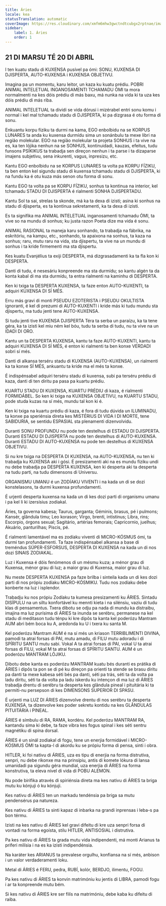 ```yaml
---
title: Áries
locale: kea
statusTranslation: automatic
coverImage: https://res.cloudinary.com/xmfm6mhw3gwctndtcubgx2rptnae/image/upload/v1741354450/small_cover_tratado_esoterico_de_astrologia_hermetica_6210a35442.webp
sidebar:
    label: 1. Áries
    order: 1
---
```

## 21 DI MARSU TÉ 20 DI ABRIL

I ten kuatu stadu di KUXENSA pusível pa ómi: SONU, KUXENSA DI DJISPERTA, AUTO-KUXENSA i KUXENSA OBJETIVU.

Imagina pa un momentu, karu leitor, un kaza ku kuatu prédiu. POBRI ANIMAL INTELETUAL INGANOSAMENTI TCHAMADU ÓMI ta mora normalmenti na kes dóis prédiu di más baxu, má nunka na vida ki ta uza kes dóis prédiu di más riba.

ANIMAL INTELETUAL ta dividi se vida dórusi i mizérabel entri sonu komu i normal i kel mal tchamadu stadu di DJISPERTA, ki pa dizgrasa é otu forma di sonu.

Enkuantu korpu fíziku ta durmi na kama, EGO enbolbidu na se KORPUS LUNARES ta anda ku kuxensa durmídu sima un sonánbulu ta mexe libri na região molekular. EGO na região molekular ta projeta SONHUS i ta vive na es, ka ten lójika nenhun na se SONHUS, kontinuidadi, kauzas, efeitus, tudu funsons PSÍKIKUS ta trabadja sen direçon nenhun i ta parse i ta dizaparse imajens subjetivu, sena inkurenti, vagus, inpresizu, etc.

Kantu EGO enbolbidu na se KORPUS LUNARES ta volta pa KORPU FÍZIKU, ta ben enton kel sigundu stadu di kuxensa tchamadu stadu di DJISPERTA, ki na fundu ka é otu kuza más senon otu forma di sonu.

Kantu EGO ta volta pa se KORPU FÍZIKU, sonhus ta kontinua na interior, kel tchamadu STADU DI DJISPERTA é rialmenti SONHA DJISPERTADU.

Kantu Sol ta sai, strelas ta skonde, má ka ta dexa di izisti; asina ki sonhus na stadu di djisperta, es ta kontinua sekretamenti, ka ta dexa di izisti.

Es ta signifika ma ANIMAL INTELETUAL inganosamenti tchamadu ÓMI, ta vive so na mundu di sonhus; ku justa razon Poeta dize ma vida é sonu.

ANIMAL RASIONAL ta maneja karu sonhando, ta trabadja na fábrika, na eskritóriu, na kampu, etc., sonhando, ta apaixona na sonhus, ta kaza na sonhus; raru, mutu raru na vida, sta djispertu, ta vive na un mundu di sonhus i ta kride firmementi ma sta djispertu.

Kes kuatu Evanjélius ta exiji DESPERTA, má dizgrasadamenti ka ta fla kon ki DESPERTA.

Danti di tudu, é nesesáriu konpreende ma sta durmídu; so kantu algén ta da konta kabal di ma sta durmídu, ta entra rialmenti na kaminhu di DESPERTA.

Ken ki txiga ta DESPERTA KUXENSA, ta faze enton AUTO-KUXENTI, ta adquiri KUXENSA DI SÍ MÉS.

Erru más gravi di monti PSEUDU EZOTERISTA i PSEUDU OKULTISTA ignoranti, é kel di prezumi di AUTO-KUXENTI i kride más ki tudu mundu sta djispertu, ma tudu jenti tene AUTO-KUXENSA.

Si tudu jenti tive KUXENSA DJISPERTA Téra ta serba un paraízu, ka ta tene géra, ka ta izisti kel miu ném kel bóu, tudu ta serba di tudu, nu ta vive na un IDADI DI ORO.

Kantu un ta DESPERTA KUXENSA, kantu ta faze AUTO-KUXENTI, kantu ta adquiri KUXENSA DI SÍ MÉS, é enton ki rialmenti ta ben konxe VERDADI sobri sí més.

Danti di alkansa terséru stadu di KUXENSA (AUTO-KUXENSA), un rialmenti ka ta konxe SÍ MÉS, ankuantu ta kride ma el més ta konxe.

É indispénsabel adquiri terséru stadu di kuxensa, subi pa terséru prédiu di kaza, danti di ten diritu pa pasa pa kuartu prédiu.

KUARTU STADU DI KUXENSA, KUARTU PRÉDIU di kaza, é rialmenti FORMIDÁBEL. So ken ki txiga na KUXENSA OBJETIVU, na KUARTU STADU, pode studa kuzas na sí més, mundu tal kon ki é.

Ken ki txiga na kuartu prédiu di kaza, é fora di tudu dúvida un ILUMINADU, ta konxe pa speriénsia direta kes MISTÉRIUS DI VIDA I DI MORTE, tene SABIDURIA, se sentidu ESPASIAL sta plenamenti dizenvolvidu.

Duranti SONU PROFUNDU nu pode ten destelhus di ESTADU DI DJISPERTA. Duranti ESTADU DI DJISPERTA nu pode ten destelhus di AUTO-KUXENSA. Duranti ESTADU DI AUTO-KUXENSA nu pode ten destelhus di KUXENSA OBJETIVU.

Si nu kre txiga na DESPERTA DI KUXENSA, na AUTO-KUXENSA, nu ten ki trabadja ku KUXENSA aki i gósi. É presizamenti aki na es mundu fíziku undi nu debe trabadja pa DESPERTA KUXENSA, ken ki desperta aki ta desperta na tudu parti, na tudu dimensons di Universu.

ORGANISMU UMANU é un ZODÍAKU VIVENTI i na kada un di se dozi konstelasons, ta durmi kuxensa profundamenti.

É urjenti desperta kuxensa na kada un di kes dozi parti di organismu umanu i pa kel li ki izersísius zodiakal.

Áries, ta governa kabesa; Taurus, garganta; Géminis, brasus, pé i pulmons; Kansér, glândula timu; Leo korason; Virgo, brenti, intistinus; Libra, rins; Escorpio, órgons sexual; Sagitário, artérias femorais; Capricornio, juelhus; Akuário, panturilhas; Piscis, pé.

É rialmenti lamentável ma es zodíaku viventi di MICRO-KÓSMUS ómi, ta durmi tan profundamenti. Ta faze indispénsabel alkansa a base di treméndus SÚPER-ESFORSUS, DESPERTA DI KUXENSA na kada un di nos dozi SINAIS ZODIAKAL.

Luz i Kuxensa é dóis fenómenos di un mésmu kuza; a ménor grau di Kuxensa, ménor grau di luz; a maior grau di Kuxensa, maior grau di luz.

Nu meste DESPERTA KUXENSA pa faze brilba i sinteila kada un di kes dozi parti di nos própiu zodíaku MICRO-KÓSMIKU. Tudu nos zodíaku debe konberte na luz i isplendor.

Trabadju ku nos própiu Zodíaku ta kumesa presizamenti ku ÁRIES. Sintadu DISÍPULU na un siltu konfortável ku mennti kieta i na silénsiu, vaziu di tudu klas di pensamentus. Txera dibotu se odju pa nada di mundu ka distraibu, imajina ma luz purísima di ÁRIES ta inunda se serébru, permanese na kel stadu di meditason tudu ténpu ki kre dipôs ta kanta kel poderózu Mantram AUM abri bém boca ku A, arédonda ku U i txera ku santa M.

Kel poderózu Mantram AUM é na sí més un kriason TERRIBLIMENTI DIVINA, pamodi ta atrai forsas di PAI, mutu amadu, di FILU mutu adoradu i di SPÍRITU SANTU mutu sabi. Vokal A ta atrai forsas di PAI, vokal U ta atrai forsas di FILU, vokal M ta atrai forsas di SPÍRITU SANTU. AUM é un poderózu MANTRAM LÓJIKU.

Dibotu debe kanta es poderózu MANTRAM kuatu bés duranti es prátika di ÁRIES i dipôs ta pon se di pé ku direçon pa orienti ta stende se brasu diritu pa danti ta mexe kabesa séti bés pa danti, séti pa trás, séti ta da volta pa ladu diritu, séti ta da volta pa ladu iskerdu ku intençon di ma luz di ÁRIES trabadja drentu di serébru ta desperta kes glândula pineal i pituitária ki ta permiti-nu persepson di kes DIMENSONS SUPERIOR DI SPASU.

É urjenti ma LUZ DI ÁRIES dizenvolve drentu di nos serébru ta desperta KUXENSA, ta dizenvolve kes poder sekretu kontidu na kes GLÂNDULAS PITUITÁRIA i PINEAL.

ÁRIES é símbulu di RA, RAMA, kordéru. Kel poderózu MANTRAM RA, kantandu sima ki debe, ta faze vibra kes fogus spinal i kes séti sentru magnétiku di spina dorsal.

ÁRIES é un sinál zodiakal di fogu, tene un enerjia formidável i MICRO-KÓSMUS ÓMI ta kapta-l di akordu ku se própiu forma di pensa, sinti i obra.

HITLER, ki foi nativu di ÁRIES, uza es tipu di enerjia na forma distrutiva, senpri, nu debe rikonxe ma na prinsípiu, antis di komete lókura di lansa umanidadi pa sigundu géra mundial, uza enerjia di ÁRIES na forma konstrutiva, ta eleva nível di vida di POBU ALEMON.

Nu pode birifika através di spiriénsia direta ma kes nativu di ÁRIES ta briga mutu ku kónjuji ó ku kónjuji.

Kes nativu di ÁRIES ten un markadu tendénsia pa briga sa mutu pendensérus pa natureza.

Kes nativu di ÁRIES ta sinti kapaz di inbarka na grandi inprensas i leba-s pa bon térmu.

Izisti na kes nativu di ÁRIES kel gravi difeitu di kre uza senpri forsa di vontadi na forma egoísta, stilu HITLER, ANTISOSIAL i distrutiva.

Pa kes nativu di ÁRIES ta grada mutu vida indipendenti, má monti Arianus ta priferi milísia i na es ka izisti indipendénsia.

Na karáter kes ARIANUS ta prevalese orgulhu, konfiansa na sí més, anbison i un valor verdaderamenti loku.

Metal di ÁRIES é FERU, pedra, RUBÍ, kolór, BERDJO, ilimentu, FOGU.

Pa kes nativu di ÁRIES ta konvin matrimóniu ku jentis di LIBRA, pamodi fogu i ar ta konpreende mutu bém.

Si kes nativu di ÁRIES kre ser filís na matrimóniu, debe kaba ku difeitu di raiba.

